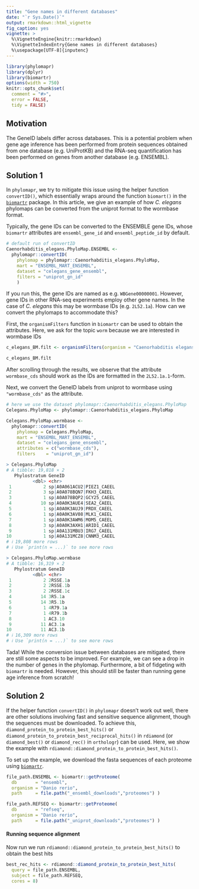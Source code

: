 ```yaml
---
title: "Gene names in different databases"
date: "`r Sys.Date()`"
output: rmarkdown::html_vignette
fig_caption: yes
vignette: >
  %\VignetteEngine{knitr::rmarkdown}
  %\VignetteIndexEntry{Gene names in different databases}
  %\usepackage[UTF-8]{inputenc}
---
```


```r
library(phylomapr)
library(dplyr)
library(biomartr)
options(width = 750)
knitr::opts_chunk$set(
  comment = "#>",
  error = FALSE,
  tidy = FALSE)
```

## Motivation

The GeneID labels differ across databases. This is a potential problem when gene age inference has been performed from protein sequences obtained from one database (e.g. UniProtKB) and the RNA-seq quantification has been performed on genes from another database (e.g. ENSEMBL).

## Solution 1

In `phylomapr`, we try to mitigate this issue using the helper function `convertID()`, which essentially wraps around the function `biomart()` in the [`biomartr`](https://docs.ropensci.org/biomartr/) package. In this article, we give an example of how _C. elegans_ phylomaps can be converted from the uniprot format to the wormbase format.

Typically, the gene IDs can be converted to the ENSEMBLE gene IDs, whose `biomartr` attributes are `ensembl_gene_id` and `ensembl_peptide_id` by default.

```r
# default run of convertID
Caenorhabditis_elegans.PhyloMap.ENSEMBL <- 
  phylomapr::convertID(
    phylomap = phylomapr::Caenorhabditis_elegans.PhyloMap,
    mart = "ENSEMBL_MART_ENSEMBL",
    dataset = "celegans_gene_ensembl",
    filters = "uniprot_gn_id"
    )
```

If you run this, the gene IDs are named as e.g. `WBGene00000001`. However, gene IDs in other RNA-seq experiments employ other gene names. In the case of _C. elegans_ this may be wormbase IDs (e.g. `2L52.1a`). How can we convert the phylomaps to accommodate this?

First, the `organismFilters` function in `biomartr` can be used to obtain the attributes. Here, we ask for the topic `worm` because we are interested in wormbase IDs

```r
c_elegans_BM.filt <- organismFilters(organism = "Caenorhabditis elegans", topic = "worm")
```
```r
c_elegans_BM.filt
```

After scrolling through the results, we observe that the attribute `wormbase_cds` should work as the IDs are formatted in the `2L52.1a.1`-form.

Next, we convert the GeneID labels from uniprot to wormbase using `"wormbase_cds"` as the attribute.

```r
# here we use the dataset phylomapr::Caenorhabditis_elegans.PhyloMap
Celegans.PhyloMap <- phylomapr::Caenorhabditis_elegans.PhyloMap

Celegans.PhyloMap.wormbase <-
  phylomapr::convertID(
    phylomap = Celegans.PhyloMap,
    mart = "ENSEMBL_MART_ENSEMBL",
    dataset = "celegans_gene_ensembl",
    attributes = c("wormbase_cds"),
    filters    = "uniprot_gn_id")
```

```r
> Celegans.PhyloMap
# A tibble: 19,818 × 2
   Phylostratum GeneID                   
          <dbl> <chr>                    
 1            2 sp|A0A061ACU2|PIEZ1_CAEEL
 2            3 sp|A0A078BQN7|FKH3_CAEEL 
 3            1 sp|A0A078BQP2|GCY25_CAEEL
 4           10 sp|A0A0K3AUE4|SEA2_CAEEL 
 5            1 sp|A0A0K3AUJ9|PRDX_CAEEL 
 6            1 sp|A0A0K3AV08|MLK1_CAEEL 
 7            1 sp|A0A0K3AWM6|MOM5_CAEEL 
 8            3 sp|A0A0K3AXH1|ARID1_CAEEL
 9            1 sp|A0A131MBU3|IRG7_CAEEL 
10            1 sp|A0A131MCZ8|CNNM3_CAEEL
# ℹ 19,808 more rows
# ℹ Use `print(n = ...)` to see more rows
```

```r
> Celegans.PhyloMap.wormbase
# A tibble: 16,319 × 2
   Phylostratum GeneID  
          <dbl> <chr>   
 1            2 2RSSE.1a
 2            2 2RSSE.1b
 3            2 2RSSE.1c
 4           14 3R5.1a  
 5           14 3R5.1b  
 6            1 4R79.1a 
 7            1 4R79.1b 
 8            1 AC3.10  
 9           11 AC3.1a  
10           11 AC3.1b  
# ℹ 16,309 more rows
# ℹ Use `print(n = ...)` to see more rows
```

Tada! While the conversion issue between databases are mitigated, there are still some aspects to be improved. For example, we can see a drop in the number of genes in the phylomap. Furthermore, a bit of fidgeting with `biomartr` is needed. However, this should still be faster than running gene age inference from scratch!

## Solution 2

If the helper function `convertID()` in `phylomapr` doesn't work out well, there are other solutions involving fast and sensitive sequence alignment, though the sequences must be downloaded. To achieve this, `diamond_protein_to_protein_best_hits()` or `diamond_protein_to_protein_best_reciprocal_hits()` in `rdiamond` (or `diamond_best()` or `diamond_rec()` in `orthologr`) can be used. Here, we show the example with `rdiamond::diamond_protein_to_protein_best_hits()`.

To set up the example, we download the fasta sequences of each proteome using [`biomartr`](https://docs.ropensci.org/biomartr/).

```r
file_path.ENSEMBL <- biomartr::getProteome(
  db       = "ensembl",
  organism = "Danio rerio",
  path     = file.path("_ensembl_downloads","proteomes") )

file_path.REFSEQ <- biomartr::getProteome(
  db       = "refseq",
  organism = "Danio rerio",
  path     = file.path("_uniprot_downloads","proteomes") )
```

#### Running sequence alignment

Now run we run `rdiamond::diamond_protein_to_protein_best_hits()` to obtain the best hits

```r
best_rec_hits <- rdiamond::diamond_protein_to_protein_best_hits(
  query = file_path.ENSEMBL, 
  subject = file_path.REFSEQ,
  cores = 8)
```

```r

```
